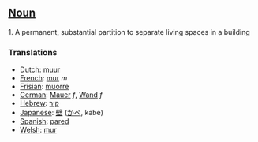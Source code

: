 ==[[Noun]]==

1.  A permanent, substantial partition to separate living spaces in a building

===Translations===

*[[Dutch]]: [[muur]]
*[[French]]: [[mur]] ''m''
*[[Frisian]]: [[muorre]]
*[[German]]: [[Mauer]] ''f'', [[Wand]] ''f''
*[[Hebrew]]: [[קיר]]
*[[Japanese]]: [[壁]] ([[かべ]], kabe)
*[[Spanish]]: [[pared]]
*[[Welsh]]: [[mur]]